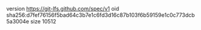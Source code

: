 version https://git-lfs.github.com/spec/v1
oid sha256:d7fef76156f5bad64c3b7e1c6fd3d16c87b103f6b59159e1c0c773dcb5a3004e
size 10512
